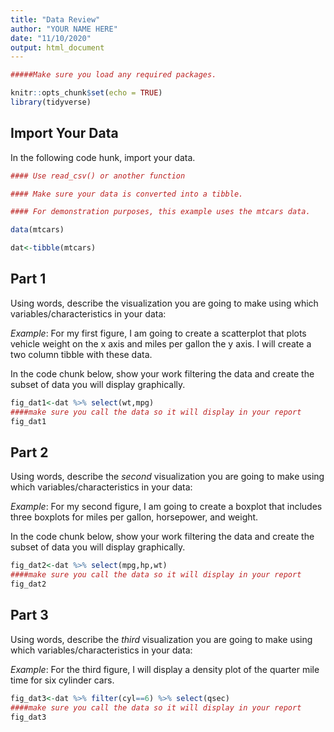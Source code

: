 ```yaml
---
title: "Data Review"
author: "YOUR NAME HERE"
date: "11/10/2020"
output: html_document
---
```


```r

#####Make sure you load any required packages.

knitr::opts_chunk$set(echo = TRUE)
library(tidyverse)
```

## Import Your Data

In the following code hunk, import your data.

```r

#### Use read_csv() or another function

#### Make sure your data is converted into a tibble. 

#### For demonstration purposes, this example uses the mtcars data.

data(mtcars)

dat<-tibble(mtcars)


```

## Part 1

Using words, describe the visualization you are going to make using which variables/characteristics in your data:

*Example*: For my first figure, I am going to create a scatterplot that plots vehicle weight on the x axis and miles per gallon the y axis. I will create a two column tibble with these data.

In the code chunk below, show your work filtering the data and create the subset of data you will display graphically.

```r
fig_dat1<-dat %>% select(wt,mpg)
####make sure you call the data so it will display in your report
fig_dat1
```

## Part 2

Using words, describe the *second* visualization you are going to make using which variables/characteristics in your data:

*Example*: For my second figure, I am going to create a boxplot that includes three boxplots for miles per gallon, horsepower, and weight.

In the code chunk below, show your work filtering the data and create the subset of data you will display graphically.

```r
fig_dat2<-dat %>% select(mpg,hp,wt)
####make sure you call the data so it will display in your report
fig_dat2
```


## Part 3

Using words, describe the *third* visualization you are going to make using which variables/characteristics in your data:

*Example*: For the third figure, I will display a density plot of the quarter mile time for six cylinder cars.

```r
fig_dat3<-dat %>% filter(cyl==6) %>% select(qsec) 
####make sure you call the data so it will display in your report
fig_dat3
```

